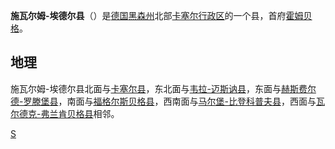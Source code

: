 {{德国县级行政单位
| 县徽图 = Image:Wappen Schwalm-Eder-Kreis.svg
| 在德国内的位置图 = Image:Lage des Schwalm-Eder-Kreises in Deutschland.GIF
| 所属联邦州 = 黑森州
| 所属行政区 = 卡塞尔行政区
| 首府 = 霍姆贝格
| 面积 = 1538.56
| 人口 = 179,673
| 统计时间 = 2019年12月31日
| 人口密度 = 120
| 汽车牌号 = HR
| 下设城镇 = 11个市、16个镇
| 政府地址 = Parkstraße 6<br />34576 Homberg (Efze)
| 政府网站 = www.schwalmederkreis.de
| 在州内的位置图 = Image:Hessen HR.png
|}}

'''施瓦尔姆-埃德尔县'''（{{lang-de|Schwalm-Eder-Kreis}}）是[[德国|德国]][[黑森州|黑森州]]北部[[卡塞尔行政区|卡塞尔行政区]]的一个县，首府[[霍姆贝格|霍姆贝格]]。

== 地理 ==
施瓦尔姆-埃德尔县北面与[[卡塞尔县|卡塞尔县]]，东北面与[[韦拉-迈斯讷县|韦拉-迈斯讷县]]，东面与[[赫斯费尔德-罗滕堡县|赫斯费尔德-罗滕堡县]]，南面与[[福格尔斯贝格县|福格尔斯贝格县]]，西南面与[[马尔堡-比登科普夫县|马尔堡-比登科普夫县]]，西面与[[瓦尔德克-弗兰肯贝格县|瓦尔德克-弗兰肯贝格县]]相邻。

{{黑森州行政区划}}
{{Authority control}}

[[Category:黑森州的县|S]]